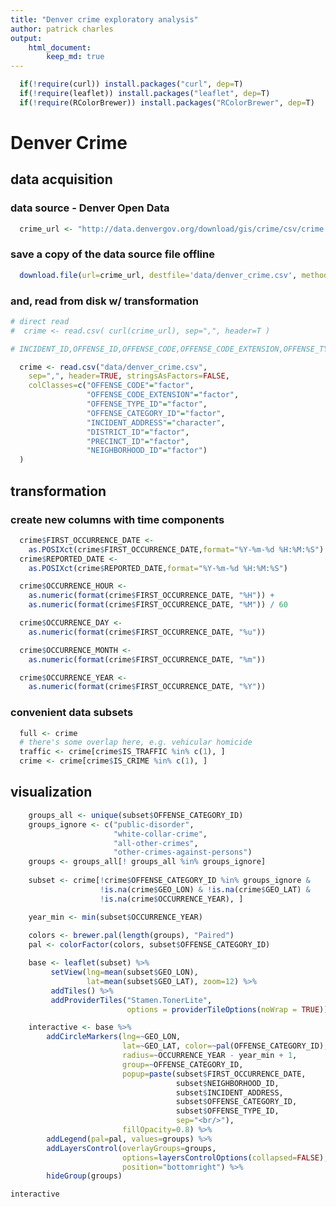 ```yaml
---
title: "Denver crime exploratory analysis"
author: patrick charles  
output:  
    html_document:
        keep_md: true
---
```


```r
  if(!require(curl)) install.packages("curl", dep=T)
  if(!require(leaflet)) install.packages("leaflet", dep=T)
  if(!require(RColorBrewer)) install.packages("RColorBrewer", dep=T)
```

# Denver Crime

## data acquisition

### data source - Denver Open Data

```r
  crime_url <- "http://data.denvergov.org/download/gis/crime/csv/crime.csv"
```

### save a copy of the data source file offline
```r
  download.file(url=crime_url, destfile='data/denver_crime.csv', method='wget')
```

### and, read from disk w/ transformation
```r
# direct read
#  crime <- read.csv( curl(crime_url), sep=",", header=T )

# INCIDENT_ID,OFFENSE_ID,OFFENSE_CODE,OFFENSE_CODE_EXTENSION,OFFENSE_TYPE_ID,OFFENSE_CATEGORY_ID,FIRST_OCCURRENCE_DATE,LAST_OCCURRENCE_DATE,REPORTED_DATE,INCIDENT_ADDRESS,GEO_X,GEO_Y,GEO_LON,GEO_LAT,DISTRICT_ID,PRECINCT_ID,NEIGHBORHOOD_ID,IS_CRIME,IS_TRAFFIC

  crime <- read.csv("data/denver_crime.csv",
    sep=",", header=TRUE, stringsAsFactors=FALSE, 
    colClasses=c("OFFENSE_CODE"="factor",
                 "OFFENSE_CODE_EXTENSION"="factor",
                 "OFFENSE_TYPE_ID"="factor",
                 "OFFENSE_CATEGORY_ID"="factor",
                 "INCIDENT_ADDRESS"="character",
                 "DISTRICT_ID"="factor",
                 "PRECINCT_ID"="factor",
                 "NEIGHBORHOOD_ID"="factor")
  )
```

## transformation

### create new columns with time components
```r
  crime$FIRST_OCCURRENCE_DATE <-
    as.POSIXct(crime$FIRST_OCCURRENCE_DATE,format="%Y-%m-%d %H:%M:%S")
  crime$REPORTED_DATE <-
    as.POSIXct(crime$REPORTED_DATE,format="%Y-%m-%d %H:%M:%S")

  crime$OCCURRENCE_HOUR <-
    as.numeric(format(crime$FIRST_OCCURRENCE_DATE, "%H")) +
    as.numeric(format(crime$FIRST_OCCURRENCE_DATE, "%M")) / 60

  crime$OCCURRENCE_DAY <- 
    as.numeric(format(crime$FIRST_OCCURRENCE_DATE, "%u"))

  crime$OCCURRENCE_MONTH <- 
    as.numeric(format(crime$FIRST_OCCURRENCE_DATE, "%m"))

  crime$OCCURRENCE_YEAR <- 
    as.numeric(format(crime$FIRST_OCCURRENCE_DATE, "%Y"))
```

### convenient data subsets
```r
  full <- crime
  # there's some overlap here, e.g. vehicular homicide
  traffic <- crime[crime$IS_TRAFFIC %in% c(1), ]
  crime <- crime[crime$IS_CRIME %in% c(1), ]
```

## visualization
```r
    groups_all <- unique(subset$OFFENSE_CATEGORY_ID)
    groups_ignore <- c("public-disorder", 
                       "white-collar-crime",
                       "all-other-crimes",
                       "other-crimes-against-persons")
    groups <- groups_all[! groups_all %in% groups_ignore]
    
    subset <- crime[!crime$OFFENSE_CATEGORY_ID %in% groups_ignore &
                    !is.na(crime$GEO_LON) & !is.na(crime$GEO_LAT) &
                    !is.na(crime$OCCURRENCE_YEAR), ]

    year_min <- min(subset$OCCURRENCE_YEAR)
    
    colors <- brewer.pal(length(groups), "Paired")
    pal <- colorFactor(colors, subset$OFFENSE_CATEGORY_ID)

    base <- leaflet(subset) %>%
         setView(lng=mean(subset$GEO_LON),
                 lat=mean(subset$GEO_LAT), zoom=12) %>%
         addTiles() %>%
         addProviderTiles("Stamen.TonerLite",
                          options = providerTileOptions(noWrap = TRUE))

    interactive <- base %>%
        addCircleMarkers(lng=~GEO_LON,
                         lat=~GEO_LAT, color=~pal(OFFENSE_CATEGORY_ID),
                         radius=~OCCURRENCE_YEAR - year_min + 1,
                         group=~OFFENSE_CATEGORY_ID,
                         popup=paste(subset$FIRST_OCCURRENCE_DATE,
                                     subset$NEIGHBORHOOD_ID,
                                     subset$INCIDENT_ADDRESS,
                                     subset$OFFENSE_CATEGORY_ID, 
                                     subset$OFFENSE_TYPE_ID,
                                     sep="<br/>"), 
                         fillOpacity=0.8) %>%
        addLegend(pal=pal, values=groups) %>%
        addLayersControl(overlayGroups=groups,
                         options=layersControlOptions(collapsed=FALSE),
                         position="bottomright") %>%
        hideGroup(groups)

interactive
```
